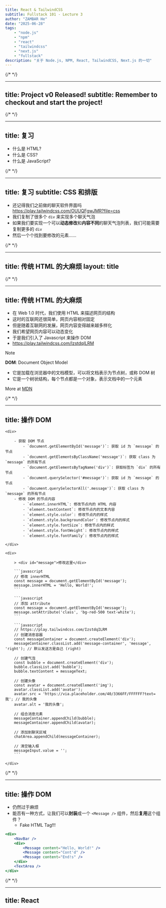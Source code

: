 ```yaml
---
title: React & TailwindCSS
subtitle: Fullstack 101 - Lecture 3
author: "ZAMBAR He"
date: "2025-06-28"
tags:
    - "node.js"
    - "npm"
    - "react"
    - "tailwindcss"
    - "next.js"
    - "fullstack"
description: "关于 Node.js, NPM, React, TailwindCSS, Next.js 的一切"
---
```


{/*  */}

---
title: Project v0 Released!
subtitle: Remember to checkout and start the project!
---

{/*  */}

---
title: 复习
---

- 什么是 HTML?
- 什么是 CSS?
- 什么是 JavaScript?

{/*  */}

---
title: 复习
subtitle: CSS 和排版
---

- 还记得我们之前做的聊天软件界面吗 https://play.tailwindcss.com/OUUQFgwJMR?file=css
- 我们复制了很多个 `div` 来实现多个聊天气泡
- 如果我们要实现一个可以**动态修改**和**内容不同**的聊天气泡列表，我们可能需要复制更多的 `div`
- 然后一个个找到要修改的元素……

{/*  */}

---
title: 传统 HTML 的大麻烦
layout: title
---

{/*  */}

---
title: 传统 HTML 的大麻烦
---

- 在 Web 1.0 时代，我们使用 HTML 来描述网页的结构
- 这时的互联网还很简单，网页内容相对固定
- 但是随着互联网的发展，网页内容变得越来越多样化
- 我们希望网页内容可以动态变化
- 于是我们引入了 Javascript 来操作 DOM
- https://play.tailwindcss.com/IzstdqILRM

> [!Note]
>
> **DOM**: Document Object Model
>
> - 它是加载在浏览器中的文档模型，可以将文档表示为节点树，或称 DOM 树
> - 它是一个树状结构，每个节点都是一个对象，表示文档中的一个元素
>
> More at [MDN](https://developer.mozilla.org/zh-CN/docs/Glossary/DOM)

{/*  */}

---
title: 操作 DOM
---

<div className="dual-col">

    <div>

        - 获取 DOM 节点
            - `document.getElementById('message')`: 获取 id 为 `message` 的节点
            - `document.getElementsByClassName('message')`: 获取 class 为 `message` 的所有节点
            - `document.getElementsByTagName('div')`: 获取标签为 `div` 的所有节点
            - `document.querySelector('#message')`: 获取 id 为 `message` 的节点
            - `document.querySelectorAll('.message')`: 获取 class 为 `message` 的所有节点
        - 修改 DOM 的节点内容
            - `element.innerHTML`: 修改节点内的 HTML 内容
            - `element.textContent`: 修改节点内的文本内容
            - `element.style.color`: 修改节点内的样式
            - `element.style.backgroundColor`: 修改节点内的样式
            - `element.style.fontSize`: 修改节点内的样式
            - `element.style.fontWeight`: 修改节点内的样式
            - `element.style.fontFamily`: 修改节点内的样式

    </div>

    <div>

        > <div id="message">修改这里</div>

        ```javascript
        // 修改 innerHTML
        const message = document.getElementById('message');
        message.innerHTML = 'Hello, World!';
        ```

        ```javascript
        // 添加 attribute
        const message = document.getElementById('message');
        message.setAttribute('class', 'bg-red-500 text-white');
        ```

        ```javascript
        // https://play.tailwindcss.com/IzstdqILRM
        // 创建消息容器
        const messageContainer = document.createElement('div');
        messageContainer.classList.add('message-container', 'message', 'right'); // 默认发送方是自己 (right)

        // 创建气泡
        const bubble = document.createElement('div');
        bubble.classList.add('bubble');
        bubble.textContent = messageText;

        // 创建头像
        const avatar = document.createElement('img');
        avatar.classList.add('avatar');
        avatar.src = 'https://via.placeholder.com/40/3366FF/FFFFFF?text=我'; // 我的头像
        avatar.alt = '我的头像';

        // 组合消息元素
        messageContainer.appendChild(bubble);
        messageContainer.appendChild(avatar);

        // 添加到聊天区域
        chatArea.appendChild(messageContainer);

        // 清空输入框
        messageInput.value = '';
        ```

    </div>
</div>

{/*  */}

---
title: 操作 DOM
---

- 仍然过于麻烦
- 能否有一种方式，让我们可以**封装**成一个 `<Message />` 组件，然后**复用**这个组件？
    - Fake HTML Tag!!!

```jsx
<div>
    <NavBar />
    <div>
        <Message content="Hello, World!" />
        <Message content="Cont'd" />
        <Message content="End!s" />
    </div>
    <TextArea />
</div>
```

{/*  */}

---
title: React
---
